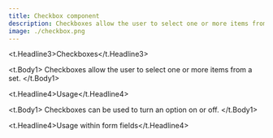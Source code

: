 ```yaml
---
title: Checkbox component
description: Checkboxes allow the user to select one or more items from a set
image: ./checkbox.png
---
```



<t.Headline3>Checkboxes</t.Headline3>

<t.Body1>
Checkboxes allow the user to select one or more items from a set.
</t.Body1>

<t.Headline4>Usage</t.Headline4>

<t.Body1>
Checkboxes can be used to turn an option on or off.
</t.Body1>

<CheckboxExample />

<t.Headline4>Usage within form fields</t.Headline4>

<CheckboxFormExample />
